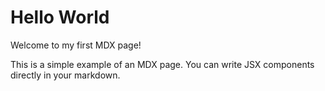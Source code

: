 # Hello World

Welcome to my first MDX page!

This is a simple example of an MDX page. You can write JSX components directly in your markdown.
